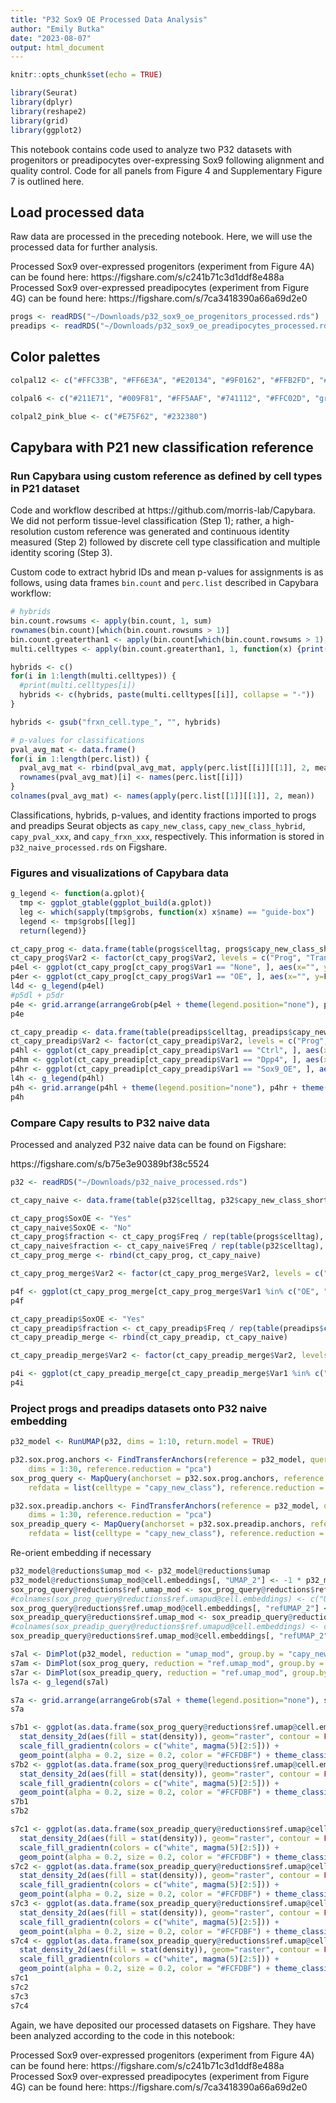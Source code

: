 ```yaml
---
title: "P32 Sox9 OE Processed Data Analysis"
author: "Emily Butka"
date: "2023-08-07"
output: html_document
---
```


```r
knitr::opts_chunk$set(echo = TRUE)
```

```r
library(Seurat)
library(dplyr)
library(reshape2)
library(grid)
library(ggplot2)
```

This notebook contains code used to analyze two P32 datasets with progenitors or preadipocytes over-expressing Sox9 following alignment and quality control. Code for all panels from Figure 4 and Supplementary Figure 7 is outlined here.

## Load processed data

Raw data are processed in the preceding notebook. Here, we will use the processed data for further analysis. 

Processed Sox9 over-expressed progenitors (experiment from Figure 4A) can be found here: https://figshare.com/s/c241b71c3d1ddf8e488a
Processed Sox9 over-expressed preadipocytes (experiment from Figure 4G) can be found here: https://figshare.com/s/7ca3418390a66a69d2e0

```r
progs <- readRDS("~/Downloads/p32_sox9_oe_progenitors_processed.rds")
preadips <- readRDS("~/Downloads/p32_sox9_oe_preadipocytes_processed.rds")
```

## Color palettes

```r
colpal12 <- c("#FFC33B", "#FF6E3A", "#E20134", "#9F0162", "#FFB2FD", "#00C2F9", "#008DF9", "#8400CD", "#00FCCF", "#FF5AAF", "#009F81", "gray")
```

```r
colpal6 <- c("#211E71", "#009F81", "#FF5AAF", "#741112", "#FFC02D", "gray")
```

```r
colpal2_pink_blue <- c("#E75F62", "#232380")
```

## Capybara with P21 new classification reference

### Run Capybara using custom reference as defined by cell types in P21 dataset

Code and workflow described at https://github.com/morris-lab/Capybara. We did not perform tissue-level classification (Step 1); rather, a high-resolution custom reference was generated and continuous identity measured (Step 2) followed by discrete cell type classification and multiple identity scoring (Step 3).

Custom code to extract hybrid IDs and mean p-values for assignments is as follows, using data frames `bin.count` and `perc.list` described in Capybara workflow:

```r
# hybrids
bin.count.rowsums <- apply(bin.count, 1, sum)
rownames(bin.count)[which(bin.count.rowsums > 1)]
bin.count.greaterthan1 <- apply(bin.count[which(bin.count.rowsums > 1), ], c(1, 2), function(x) {x > 0})
multi.celltypes <- apply(bin.count.greaterthan1, 1, function(x) {print(colnames(bin.count.greaterthan1)[x])})

hybrids <- c()
for(i in 1:length(multi.celltypes)) {
  #print(multi.celltypes[i])
  hybrids <- c(hybrids, paste(multi.celltypes[[i]], collapse = "-"))
}

hybrids <- gsub("frxn_cell.type_", "", hybrids)

# p-values for classifications
pval_avg_mat <- data.frame()
for(i in 1:length(perc.list)) {
  pval_avg_mat <- rbind(pval_avg_mat, apply(perc.list[[i]][[1]], 2, mean))
  rownames(pval_avg_mat)[i] <- names(perc.list[[i]])
}
colnames(pval_avg_mat) <- names(apply(perc.list[[1]][[1]], 2, mean))
```

Classifications, hybrids, p-values, and identity fractions imported to progs and preadips Seurat objects as `capy_new_class`, `capy_new_class_hybrid`, `capy_pval_xxx`, and `capy_frxn_xxx`, respectively. This information is stored in `p32_naive_processed.rds` on Figshare.

### Figures and visualizations of Capybara data

```r
g_legend <- function(a.gplot){
  tmp <- ggplot_gtable(ggplot_build(a.gplot))
  leg <- which(sapply(tmp$grobs, function(x) x$name) == "guide-box")
  legend <- tmp$grobs[[leg]]
  return(legend)}
```

```r
ct_capy_prog <- data.frame(table(progs$celltag, progs$capy_new_class_short))
ct_capy_prog$Var2 <- factor(ct_capy_prog$Var2, levels = c("Prog", "Trans prog", "Imm preadip", "Comm preadip", "Multi ID"))
p4el <- ggplot(ct_capy_prog[ct_capy_prog$Var1 == "None", ], aes(x="", y=Freq, fill=Var2)) + geom_bar(stat="identity", width=1, color="white") + theme_void() + ggtitle("Host\n(n = 11,502)") + theme(legend.position="bottom", plot.margin = margin(0, 0, 0, 0), legend.margin = margin(0, 0, 0, 0)) + labs(fill = "Cell type") + scale_fill_manual(values = colpal6[1:5]) + theme(plot.title = element_text(hjust = 0.5))
p4er <- ggplot(ct_capy_prog[ct_capy_prog$Var1 == "OE", ], aes(x="", y=Freq, fill=Var2)) + geom_bar(stat="identity", width=1, color="white") + theme_void() + ggtitle("Sox9 OE\n(n = 2,467)") + theme(legend.position = "none") + scale_fill_manual(values =  colpal6[1:5]) + theme(plot.title = element_text(hjust = 0.5))
l4d <- g_legend(p4el)
#p5dl + p5dr
p4e <- grid.arrange(arrangeGrob(p4el + theme(legend.position="none"), p4er + theme(legend.position="none"), nrow=1), l4d, nrow=2, heights=unit(c(1.7, 0.3), c("in", "in")))
p4e
```

```r
ct_capy_preadip <- data.frame(table(preadips$celltag, preadips$capy_new_class_short))
ct_capy_preadip$Var2 <- factor(ct_capy_preadip$Var2, levels = c("Prog", "Trans prog", "Imm preadip", "Comm preadip", "Multi ID", "Unknown"))
p4hl <- ggplot(ct_capy_preadip[ct_capy_preadip$Var1 == "Ctrl", ], aes(x="", y=Freq, fill=Var2)) + geom_bar(stat="identity", width=1, color="white") + ggtitle("Control Preadipocytes\n(n = 365)")+ theme_void() + theme(legend.position="bottom", plot.title = element_text(hjust = 0.5)) + labs(fill = "Cell type") + scale_fill_manual(values = colpal6)  #+ coord_flip()
p4hm <- ggplot(ct_capy_preadip[ct_capy_preadip$Var1 == "Dpp4", ], aes(x="", y=Freq, fill=Var2)) + geom_bar(stat="identity", width=1, color="white") + theme_void() + ggtitle("Control Progenitors\n(n = 266)") + scale_fill_manual(values = colpal6) + theme(plot.title = element_text(hjust = 0.5)) #+ coord_flip()
p4hr <- ggplot(ct_capy_preadip[ct_capy_preadip$Var1 == "Sox9_OE", ], aes(x="", y=Freq, fill=Var2)) + geom_bar(stat="identity", width=1, color="white") + theme_void() + ggtitle("Sox OE Preadipocytes\n(n = 538)") + scale_fill_manual(values = colpal6) + theme(plot.title = element_text(hjust = 0.5))#+ coord_flip()
l4h <- g_legend(p4hl)
p4h <- grid.arrange(p4hl + theme(legend.position="none"), p4hr + theme(legend.position="none"), p4hm + theme(legend.position="none"), nrow=1)
p4h
```

### Compare Capy results to P32 naive data

Processed and analyzed P32 naive data can be found on Figshare:

https://figshare.com/s/b75e3e90389bf38c5524

```r
p32 <- readRDS("~/Downloads/p32_naive_processed.rds")
```

```r
ct_capy_naive <- data.frame(table(p32$celltag, p32$capy_new_class_short))
```

```r
ct_capy_prog$SoxOE <- "Yes"
ct_capy_naive$SoxOE <- "No"
ct_capy_prog$fraction <- ct_capy_prog$Freq / rep(table(progs$celltag), length(unique(ct_capy_prog$Var2)))
ct_capy_naive$fraction <- ct_capy_naive$Freq / rep(table(p32$celltag), length(unique(ct_capy_naive$Var2)))
ct_capy_prog_merge <- rbind(ct_capy_prog, ct_capy_naive)
```

```r
ct_capy_prog_merge$Var2 <- factor(ct_capy_prog_merge$Var2, levels = c("Prog", "Trans prog", "Imm preadip", "Comm preadip", "Multi ID", "Unknown"))
```

```r
p4f <- ggplot(ct_capy_prog_merge[ct_capy_prog_merge$Var1 %in% c("OE", "v2") & ct_capy_prog_merge$Var2 != "Unknown", ], aes(x = Var2, y = fraction, fill = SoxOE)) + geom_bar(stat = "identity", position = "dodge", color = "black") + theme_classic() + labs(x = "Cell type") + scale_fill_manual(values = c("#1C75BC", "#FFC33D"))
p4f
```

```r
ct_capy_preadip$SoxOE <- "Yes"
ct_capy_preadip$fraction <- ct_capy_preadip$Freq / rep(table(preadips$celltag), length(unique(ct_capy_preadip$Var2)))
ct_capy_preadip_merge <- rbind(ct_capy_preadip, ct_capy_naive)
```

```r
ct_capy_preadip_merge$Var2 <- factor(ct_capy_preadip_merge$Var2, levels = c("Prog", "Trans prog", "Imm preadip", "Comm preadip", "Multi ID", "Unknown"))
```

```r
p4i <- ggplot(ct_capy_preadip_merge[ct_capy_preadip_merge$Var1 %in% c("Sox9_OE", "v1") & ct_capy_preadip_merge$Var2 != "Unknown", ], aes(x = Var2, y = fraction, fill = SoxOE)) + geom_bar(stat = "identity", position = "dodge", color = "black") + theme_classic() + labs(x = "Cell type") + scale_fill_manual(values = c("#1C75BC", "#FFC33D"))
p4i
```

### Project progs and preadips datasets onto P32 naive embedding

```r
p32_model <- RunUMAP(p32, dims = 1:10, return.model = TRUE)
```

```r
p32.sox.prog.anchors <- FindTransferAnchors(reference = p32_model, query = progs,
    dims = 1:30, reference.reduction = "pca")
sox_prog_query <- MapQuery(anchorset = p32.sox.prog.anchors, reference = p32_model, query = progs,
    refdata = list(celltype = "capy_new_class"), reference.reduction = "pca", reduction.model = "umap")
```

```r
p32.sox.preadip.anchors <- FindTransferAnchors(reference = p32_model, query = preadips,
    dims = 1:30, reference.reduction = "pca")
sox_preadip_query <- MapQuery(anchorset = p32.sox.preadip.anchors, reference = p32_model, query = preadips,
    refdata = list(celltype = "capy_new_class"), reference.reduction = "pca", reduction.model = "umap")
```

Re-orient embedding if necessary

```r
p32_model@reductions$umap_mod <- p32_model@reductions$umap
p32_model@reductions$umap_mod@cell.embeddings[, "UMAP_2"] <- -1 * p32_model@reductions$umap_mod@cell.embeddings[, "UMAP_2"]
sox_prog_query@reductions$ref.umap_mod <- sox_prog_query@reductions$ref.umap
#colnames(sox_prog_query@reductions$ref.umapud@cell.embeddings) <- c("UMAP_1", "UMAP_2")
sox_prog_query@reductions$ref.umap_mod@cell.embeddings[, "refUMAP_2"] <- -1 * sox_prog_query@reductions$ref.umap_mod@cell.embeddings[, "refUMAP_2"]
sox_preadip_query@reductions$ref.umap_mod <- sox_preadip_query@reductions$ref.umap
#colnames(sox_preadip_query@reductions$ref.umapud@cell.embeddings) <- c("UMAP_1", "UMAP_2")
sox_preadip_query@reductions$ref.umap_mod@cell.embeddings[, "refUMAP_2"] <- -1 * sox_preadip_query@reductions$ref.umap_mod@cell.embeddings[, "refUMAP_2"]
```

```r
s7al <- DimPlot(p32_model, reduction = "umap_mod", group.by = "capy_new_class", cols = colpal6) + ggtitle("Reference annotations") + theme(axis.text = element_blank(), axis.ticks = element_blank(), axis.line = element_blank(), axis.title = element_blank(), text = element_text(size = 8), plot.margin = margin(0, 0, 0, 0), legend.position = "bottom")
s7am <- DimPlot(sox_prog_query, reduction = "ref.umap_mod", group.by = "predicted.celltype", cols = colpal6) + NoLegend() + ggtitle("Sox9 OE Progenitors,\nCellTagged controls, and host cells") + theme(axis.text = element_blank(), axis.ticks = element_blank(), axis.line = element_blank(), axis.title = element_blank(), text = element_text(size = 8), plot.margin = margin(0, 0, 0, 0), legend.position = "bottom")
s7ar <- DimPlot(sox_preadip_query, reduction = "ref.umap_mod", group.by = "predicted.celltype", cols = colpal6) + NoLegend() + ggtitle("Sox9 OE Preadipocytes,\nCellTagged controls, and host cells") + theme(axis.text = element_blank(), axis.ticks = element_blank(), axis.line = element_blank(), axis.title = element_blank(), text = element_text(size = 8), plot.margin = margin(0, 0, 0, 0), legend.position = "bottom")
ls7a <- g_legend(s7al)

s7a <- grid.arrange(arrangeGrob(s7al + theme(legend.position="none"), s7am + theme(legend.position="none"), s7ar + theme(legend.position = "none"), nrow=1), ls7a, nrow=2, heights=unit(c(1.7, 0.3), c("in", "in")))
s7a
```

```r
s7b1 <- ggplot(as.data.frame(sox_prog_query@reductions$ref.umap@cell.embeddings[sox_prog_query$celltag == "OE", ]), aes(x = refUMAP_1, y = -1 * refUMAP_2)) +
  stat_density_2d(aes(fill = stat(density)), geom="raster", contour = FALSE) +
  scale_fill_gradientn(colors = c("white", magma(5)[2:5])) +
  geom_point(alpha = 0.2, size = 0.2, color = "#FCFDBF") + theme_classic() + theme(axis.line = element_blank(), axis.text = element_blank(), axis.ticks = element_blank(), axis.title = element_blank(), plot.margin = unit(c(0,0,0,0), "cm"), legend.position = "bottom")
s7b2 <- ggplot(as.data.frame(sox_prog_query@reductions$ref.umap@cell.embeddings[sox_prog_query$celltag == "None", ]), aes(x = refUMAP_1, y = -1 * refUMAP_2)) +
  stat_density_2d(aes(fill = stat(density)), geom="raster", contour = FALSE) +
  scale_fill_gradientn(colors = c("white", magma(5)[2:5])) +
  geom_point(alpha = 0.2, size = 0.2, color = "#FCFDBF") + theme_classic() + theme(axis.line = element_blank(), axis.text = element_blank(), axis.ticks = element_blank(), axis.title = element_blank(), plot.margin = unit(c(0,0,0,0), "cm"), legend.position = "none")
s7b1 
s7b2
```

```r
s7c1 <- ggplot(as.data.frame(sox_preadip_query@reductions$ref.umap@cell.embeddings[sox_preadip_query$celltag == "Sox9_OE",]), aes(x = refUMAP_1, y = -1 * refUMAP_2)) +
  stat_density_2d(aes(fill = stat(density)), geom="raster", contour = FALSE) +
  scale_fill_gradientn(colors = c("white", magma(5)[2:5])) +
  geom_point(alpha = 0.2, size = 0.2, color = "#FCFDBF") + theme_classic() + theme(axis.line = element_blank(), axis.text = element_blank(), axis.ticks = element_blank(), axis.title = element_blank(), plot.margin = unit(c(0,0,0,0), "cm"), legend.position = "bottom")
s7c2 <- ggplot(as.data.frame(sox_preadip_query@reductions$ref.umap@cell.embeddings[sox_preadip_query$celltag == "Dpp4",]), aes(x = refUMAP_1, y = -1 * refUMAP_2)) +
  stat_density_2d(aes(fill = stat(density)), geom="raster", contour = FALSE) +
  scale_fill_gradientn(colors = c("white", magma(5)[2:5])) +
  geom_point(alpha = 0.2, size = 0.2, color = "#FCFDBF") + theme_classic() + theme(axis.line = element_blank(), axis.text = element_blank(), axis.ticks = element_blank(), axis.title = element_blank(), plot.margin = unit(c(0,0,0,0), "cm"), legend.position = "none")
s7c3 <- ggplot(as.data.frame(sox_preadip_query@reductions$ref.umap@cell.embeddings[sox_preadip_query$celltag == "Ctrl",]), aes(x = refUMAP_1, y = -1 * refUMAP_2)) +
  stat_density_2d(aes(fill = stat(density)), geom="raster", contour = FALSE) +
  scale_fill_gradientn(colors = c("white", magma(5)[2:5])) +
  geom_point(alpha = 0.2, size = 0.2, color = "#FCFDBF") + theme_classic() + theme(axis.line = element_blank(), axis.text = element_blank(), axis.ticks = element_blank(), axis.title = element_blank(), plot.margin = unit(c(0,0,0,0), "cm"), legend.position = "none")
s7c4 <- ggplot(as.data.frame(sox_preadip_query@reductions$ref.umap@cell.embeddings[is.na(sox_preadip_query$celltag),]), aes(x = refUMAP_1, y = -1 * refUMAP_2)) +
  stat_density_2d(aes(fill = stat(density)), geom="raster", contour = FALSE) +
  scale_fill_gradientn(colors = c("white", magma(5)[2:5])) +
  geom_point(alpha = 0.2, size = 0.2, color = "#FCFDBF") + theme_classic() + theme(axis.line = element_blank(), axis.text = element_blank(), axis.ticks = element_blank(), axis.title = element_blank(), plot.margin = unit(c(0,0,0,0), "cm"), legend.position = "none")
s7c1
s7c2
s7c3
s7c4
```

Again, we have deposited our processed datasets on Figshare. They have been analyzed according to the code in this notebook: 

Processed Sox9 over-expressed progenitors (experiment from Figure 4A) can be found here: https://figshare.com/s/c241b71c3d1ddf8e488a
Processed Sox9 over-expressed preadipocytes (experiment from Figure 4G) can be found here: https://figshare.com/s/7ca3418390a66a69d2e0
